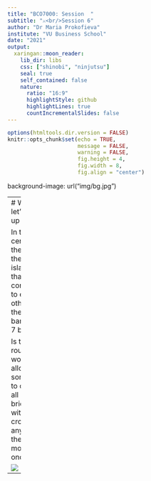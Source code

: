 ```yaml
---
title: "BCO7000: Session  "
subtitle: "⚔<br/>Session 6"
author: "Dr Maria Prokofieva"
institute: "VU Business School"
date: "2021"
output:
  xaringan::moon_reader:
    lib_dir: libs
    css: ["shinobi", "ninjutsu"]
    seal: true
    self_contained: false
    nature:
      ratio: "16:9"
      highlightStyle: github
      highlightLines: true
      countIncrementalSlides: false      
---
```


```r
options(htmltools.dir.version = FALSE)
knitr::opts_chunk$set(echo = TRUE,   
                      message = FALSE,
                      warning = FALSE,
                      fig.height = 4,
                      fig.width = 8,
                      fig.align = "center")
```
background-image: url("img/bg.jpg")

---
# Well - let's warm  up ...

In the center of the river, there lay 2 islands that were connected to each other and the river banks by 7 bridges.

Is there a route that would allow someone to cross all 7 bridges without crossing any of them more than once?

![](img/k3.jpg)
---
